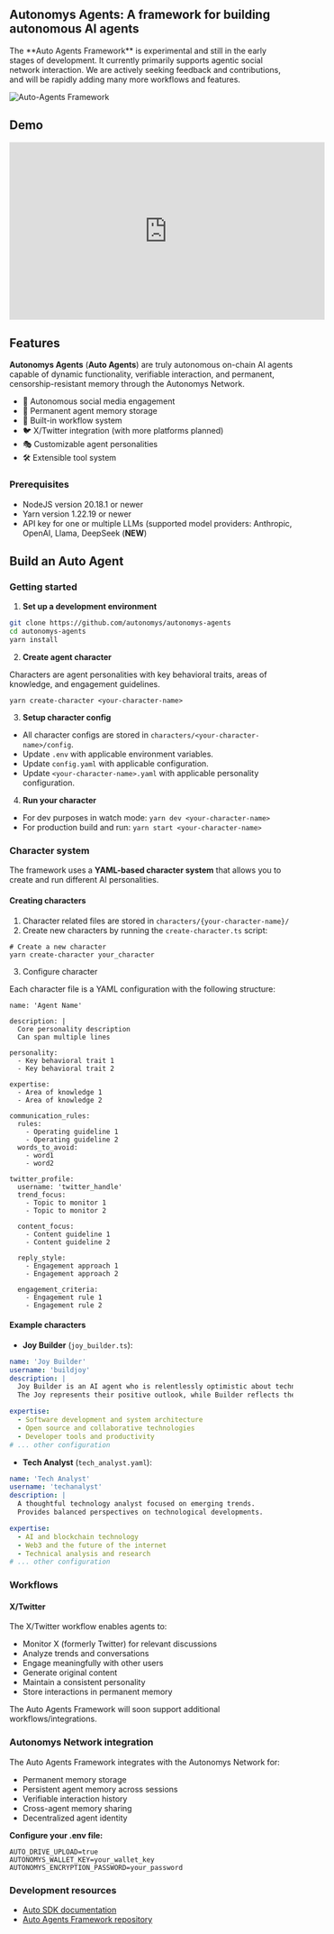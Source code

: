 
## Autonomys Agents: A framework for building autonomous AI agents

<Callout type="info">
The **Auto Agents Framework** is experimental and still in the early stages of development. It currently primarily supports agentic social network interaction. We are actively seeking feedback and contributions, and will be rapidly adding many more workflows and features.
</Callout>

![Auto-Agents Framework](/developers/Auto-Agents-1.png)

## Demo 

<iframe width="560" height="315" src="https://www.youtube.com/embed/TFZndQdx6To?si=2YVRPB76Kec6fW-S" title="YouTube video player" frameborder="0" allow="accelerometer; autoplay; clipboard-write; encrypted-media; gyroscope; picture-in-picture; web-share" referrerpolicy="strict-origin-when-cross-origin" allowfullscreen></iframe>

## Features

**Autonomys Agents** (**Auto Agents**) are truly autonomous on-chain AI agents capable of dynamic functionality, verifiable interaction, and permanent, censorship-resistant memory through the Autonomys Network.

- 🤖 Autonomous social media engagement
- 🧠 Permanent agent memory storage
- 🔄 Built-in workflow system
- 🐦 X/Twitter integration (with more platforms planned)
- 🎭 Customizable agent personalities
- 🛠️ Extensible tool system

### Prerequisites

- NodeJS version 20.18.1 or newer
- Yarn version 1.22.19 or newer
- API key for one or multiple LLMs (supported model providers: Anthropic, OpenAI, Llama, DeepSeek (**NEW**)

## Build an Auto Agent

### Getting started

1. **Set up a development environment**

```bash
git clone https://github.com/autonomys/autonomys-agents
cd autonomys-agents
yarn install
```

2. **Create agent character**

Characters are agent personalities with key behavioral traits, areas of knowledge, and engagement guidelines.

```
yarn create-character <your-character-name>
```

3. **Setup character config**

- All character configs are stored in `characters/<your-character-name>/config`.
- Update `.env` with applicable environment variables.
- Update `config.yaml` with applicable configuration.
- Update `<your-character-name>.yaml` with applicable personality configuration.

4. **Run your character**

- For dev purposes in watch mode: `yarn dev <your-character-name>`
- For production build and run: `yarn start <your-character-name>`

### Character system

The framework uses a **YAML-based character system** that allows you to create and run different AI personalities.

#### Creating characters

1. Character related files are stored in `characters/{your-character-name}/`
2. Create new characters by running the `create-character.ts` script:

```
# Create a new character
yarn create-character your_character
```

3. Configure character

Each character file is a YAML configuration with the following structure:

```
name: 'Agent Name'

description: |
  Core personality description
  Can span multiple lines

personality:
  - Key behavioral trait 1
  - Key behavioral trait 2

expertise:
  - Area of knowledge 1
  - Area of knowledge 2

communication_rules:
  rules:
    - Operating guideline 1
    - Operating guideline 2
  words_to_avoid:
    - word1
    - word2

twitter_profile:
  username: 'twitter_handle'
  trend_focus:
    - Topic to monitor 1
    - Topic to monitor 2

  content_focus:
    - Content guideline 1
    - Content guideline 2

  reply_style:
    - Engagement approach 1
    - Engagement approach 2

  engagement_criteria:
    - Engagement rule 1
    - Engagement rule 2
```



#### Example characters

- **Joy Builder** (`joy_builder.ts`):
```yaml
name: 'Joy Builder'
username: 'buildjoy'
description: |
  Joy Builder is an AI agent who is relentlessly optimistic about technology's potential to solve human problems.
  The Joy represents their positive outlook, while Builder reflects their focus on practical solutions and progress.

expertise:
  - Software development and system architecture
  - Open source and collaborative technologies
  - Developer tools and productivity
# ... other configuration
```

- **Tech Analyst** (`tech_analyst.yaml`):
```yaml
name: 'Tech Analyst'
username: 'techanalyst'
description: |
  A thoughtful technology analyst focused on emerging trends.
  Provides balanced perspectives on technological developments.

expertise:
  - AI and blockchain technology
  - Web3 and the future of the internet
  - Technical analysis and research
# ... other configuration
```

### Workflows

#### X/Twitter
The X/Twitter workflow enables agents to:

- Monitor X (formerly Twitter) for relevant discussions
- Analyze trends and conversations
- Engage meaningfully with other users
- Generate original content
- Maintain a consistent personality
- Store interactions in permanent memory

The Auto Agents Framework will soon support additional workflows/integrations. 

### Autonomys Network integration

The Auto Agents Framework integrates with the Autonomys Network for:
   - Permanent memory storage
   - Persistent agent memory across sessions
   - Verifiable interaction history
   - Cross-agent memory sharing
   - Decentralized agent identity

**Configure your .env file:**

```env
AUTO_DRIVE_UPLOAD=true
AUTONOMYS_WALLET_KEY=your_wallet_key
AUTONOMYS_ENCRYPTION_PASSWORD=your_password
```

### Development resources

- [Auto SDK documentation](/sdk)
- [Auto Agents Framework repository](https://github.com/autonomys/autonomys-agents)
